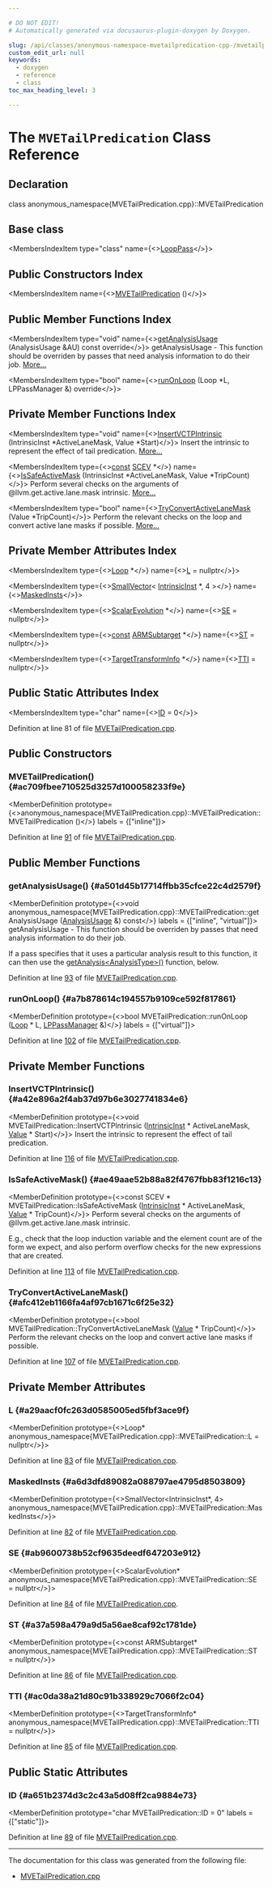 ```yaml
---

# DO NOT EDIT!
# Automatically generated via docusaurus-plugin-doxygen by Doxygen.

slug: /api/classes/anonymous-namespace-mvetailpredication-cpp-/mvetailpredication
custom_edit_url: null
keywords:
  - doxygen
  - reference
  - class
toc_max_heading_level: 3

---
```





# The `MVETailPredication` Class Reference

<DoxygenPage pluginConfig={pluginConfig}>



## Declaration

<CodeBlock>class anonymous_namespace{MVETailPredication.cpp}::MVETailPredication</CodeBlock>

## Base class

<MembersIndex>

<MembersIndexItem
  type="class"
  name={<><a href="/docs/api/classes/llvm/looppass">LoopPass</a></>}>
</MembersIndexItem>

</MembersIndex>

## Public Constructors Index

<MembersIndex>

<MembersIndexItem
  name={<><a href="#ac709fbee710525d3257d100058233f9e">MVETailPredication</a> ()</>}>
</MembersIndexItem>

</MembersIndex>

## Public Member Functions Index

<MembersIndex>

<MembersIndexItem
  type="void"
  name={<><a href="#a501d45b17714ffbb35cfce22c4d2579f">getAnalysisUsage</a> (AnalysisUsage &amp;AU) const override</>}>
getAnalysisUsage - This function should be overriden by passes that need analysis information to do their job. <a href="#a501d45b17714ffbb35cfce22c4d2579f">More...</a>
</MembersIndexItem>

<MembersIndexItem
  type="bool"
  name={<><a href="#a7b878614c194557b9109ce592f817861">runOnLoop</a> (Loop &#42;L, LPPassManager &amp;) override</>}>
</MembersIndexItem>

</MembersIndex>

## Private Member Functions Index

<MembersIndex>

<MembersIndexItem
  type="void"
  name={<><a href="#a42e896a2f4ab37d97b6e3027741834e6">InsertVCTPIntrinsic</a> (IntrinsicInst &#42;ActiveLaneMask, Value &#42;Start)</>}>
Insert the intrinsic to represent the effect of tail predication. <a href="#a42e896a2f4ab37d97b6e3027741834e6">More...</a>
</MembersIndexItem>

<MembersIndexItem
  type={<><a href="/docs/api/files/lib/lib/target/lib/target/aarch64/aarch64promoteconstant-cpp/#a90f8350fecae261c25be85d38b451bff">const</a> <a href="/docs/api/classes/llvm/scev">SCEV</a> &#42;</>}
  name={<><a href="#ae49aae52b88a82f4767fbb83f1216c13">IsSafeActiveMask</a> (IntrinsicInst &#42;ActiveLaneMask, Value &#42;TripCount)</>}>
Perform several checks on the arguments of @llvm.get.active.lane.mask intrinsic. <a href="#ae49aae52b88a82f4767fbb83f1216c13">More...</a>
</MembersIndexItem>

<MembersIndexItem
  type="bool"
  name={<><a href="#afc412eb1166fa4af97cb1671c6f25e32">TryConvertActiveLaneMask</a> (Value &#42;TripCount)</>}>
Perform the relevant checks on the loop and convert active lane masks if possible. <a href="#afc412eb1166fa4af97cb1671c6f25e32">More...</a>
</MembersIndexItem>

</MembersIndex>

## Private Member Attributes Index

<MembersIndex>

<MembersIndexItem
  type={<><a href="/docs/api/classes/llvm/loop">Loop</a> &#42;</>}
  name={<><a href="#a29aacf0fc263d0585005ed5fbf3ace9f">L</a> = nullptr</>}>
</MembersIndexItem>

<MembersIndexItem
  type={<><a href="/docs/api/classes/llvm/smallvector">SmallVector</a>&lt; <a href="/docs/api/classes/llvm/intrinsicinst">IntrinsicInst</a> &#42;, 4 &gt;</>}
  name={<><a href="#a6d3dfd89082a088797ae4795d8503809">MaskedInsts</a></>}>
</MembersIndexItem>

<MembersIndexItem
  type={<><a href="/docs/api/classes/llvm/scalarevolution">ScalarEvolution</a> &#42;</>}
  name={<><a href="#ab9600738b52cf9635deedf647203e912">SE</a> = nullptr</>}>
</MembersIndexItem>

<MembersIndexItem
  type={<><a href="/docs/api/files/lib/lib/target/lib/target/aarch64/aarch64promoteconstant-cpp/#a90f8350fecae261c25be85d38b451bff">const</a> <a href="/docs/api/classes/llvm/armsubtarget">ARMSubtarget</a> &#42;</>}
  name={<><a href="#a37a598a479a9d5a56ae8caf92c1781de">ST</a> = nullptr</>}>
</MembersIndexItem>

<MembersIndexItem
  type={<><a href="/docs/api/classes/llvm/targettransforminfo">TargetTransformInfo</a> &#42;</>}
  name={<><a href="#ac0da38a21d80c91b338929c7066f2c04">TTI</a> = nullptr</>}>
</MembersIndexItem>

</MembersIndex>

## Public Static Attributes Index

<MembersIndex>

<MembersIndexItem
  type="char"
  name={<><a href="#a651b2374d3c2c43a5d08ff2ca9884e73">ID</a> = 0</>}>
</MembersIndexItem>

</MembersIndex>


Definition at line 81 of file <a href="/docs/api/files/lib/lib/target/lib/target/arm/mvetailpredication-cpp">MVETailPredication.cpp</a>.

<SectionDefinition>

## Public Constructors

### MVETailPredication() {#ac709fbee710525d3257d100058233f9e}

<MemberDefinition
  prototype={<>anonymous&#95;namespace&#123;MVETailPredication.cpp&#125;::MVETailPredication::MVETailPredication ()</>}
  labels = {["inline"]}>

Definition at line <a href="/docs/api/files/lib/lib/target/lib/target/arm/mvetailpredication-cpp/#l00091">91</a> of file <a href="/docs/api/files/lib/lib/target/lib/target/arm/mvetailpredication-cpp">MVETailPredication.cpp</a>.
</MemberDefinition>

</SectionDefinition>

<SectionDefinition>

## Public Member Functions

### getAnalysisUsage() {#a501d45b17714ffbb35cfce22c4d2579f}

<MemberDefinition
  prototype={<>void anonymous&#95;namespace&#123;MVETailPredication.cpp&#125;::MVETailPredication::getAnalysisUsage (<a href="/docs/api/classes/llvm/analysisusage">AnalysisUsage</a> &amp;) const</>}
  labels = {["inline", "virtual"]}>
getAnalysisUsage - This function should be overriden by passes that need analysis information to do their job.

If a pass specifies that it uses a particular analysis result to this function, it can then use the <a href="/docs/api/classes/llvm/pass/#a4863e5e463fb79955269fbf7fbf52b80">getAnalysis&lt;AnalysisType&gt;()</a> function, below.

Definition at line <a href="/docs/api/files/lib/lib/target/lib/target/arm/mvetailpredication-cpp/#l00093">93</a> of file <a href="/docs/api/files/lib/lib/target/lib/target/arm/mvetailpredication-cpp">MVETailPredication.cpp</a>.
</MemberDefinition>

### runOnLoop() {#a7b878614c194557b9109ce592f817861}

<MemberDefinition
  prototype={<>bool MVETailPredication::runOnLoop (<a href="/docs/api/classes/llvm/loop">Loop</a> &#42; L, <a href="/docs/api/classes/llvm/lppassmanager">LPPassManager</a> &amp;)</>}
  labels = {["virtual"]}>

Definition at line <a href="/docs/api/files/lib/lib/target/lib/target/arm/mvetailpredication-cpp/#l00102">102</a> of file <a href="/docs/api/files/lib/lib/target/lib/target/arm/mvetailpredication-cpp">MVETailPredication.cpp</a>.
</MemberDefinition>

</SectionDefinition>

<SectionDefinition>

## Private Member Functions

### InsertVCTPIntrinsic() {#a42e896a2f4ab37d97b6e3027741834e6}

<MemberDefinition
  prototype={<>void MVETailPredication::InsertVCTPIntrinsic (<a href="/docs/api/classes/llvm/intrinsicinst">IntrinsicInst</a> &#42; ActiveLaneMask, <a href="/docs/api/classes/llvm/value">Value</a> &#42; Start)</>}>
Insert the intrinsic to represent the effect of tail predication.

Definition at line <a href="/docs/api/files/lib/lib/target/lib/target/arm/mvetailpredication-cpp/#l00116">116</a> of file <a href="/docs/api/files/lib/lib/target/lib/target/arm/mvetailpredication-cpp">MVETailPredication.cpp</a>.
</MemberDefinition>

### IsSafeActiveMask() {#ae49aae52b88a82f4767fbb83f1216c13}

<MemberDefinition
  prototype={<>const SCEV &#42; MVETailPredication::IsSafeActiveMask (<a href="/docs/api/classes/llvm/intrinsicinst">IntrinsicInst</a> &#42; ActiveLaneMask, <a href="/docs/api/classes/llvm/value">Value</a> &#42; TripCount)</>}>
Perform several checks on the arguments of @llvm.get.active.lane.mask intrinsic.

E.g., check that the loop induction variable and the element count are of the form we expect, and also perform overflow checks for the new expressions that are created.

Definition at line <a href="/docs/api/files/lib/lib/target/lib/target/arm/mvetailpredication-cpp/#l00113">113</a> of file <a href="/docs/api/files/lib/lib/target/lib/target/arm/mvetailpredication-cpp">MVETailPredication.cpp</a>.
</MemberDefinition>

### TryConvertActiveLaneMask() {#afc412eb1166fa4af97cb1671c6f25e32}

<MemberDefinition
  prototype={<>bool MVETailPredication::TryConvertActiveLaneMask (<a href="/docs/api/classes/llvm/value">Value</a> &#42; TripCount)</>}>
Perform the relevant checks on the loop and convert active lane masks if possible.

Definition at line <a href="/docs/api/files/lib/lib/target/lib/target/arm/mvetailpredication-cpp/#l00107">107</a> of file <a href="/docs/api/files/lib/lib/target/lib/target/arm/mvetailpredication-cpp">MVETailPredication.cpp</a>.
</MemberDefinition>

</SectionDefinition>

<SectionDefinition>

## Private Member Attributes

### L {#a29aacf0fc263d0585005ed5fbf3ace9f}

<MemberDefinition
  prototype={<>Loop&#42; anonymous&#95;namespace&#123;MVETailPredication.cpp&#125;::MVETailPredication::L = nullptr</>}>

Definition at line <a href="/docs/api/files/lib/lib/target/lib/target/arm/mvetailpredication-cpp/#l00083">83</a> of file <a href="/docs/api/files/lib/lib/target/lib/target/arm/mvetailpredication-cpp">MVETailPredication.cpp</a>.
</MemberDefinition>

### MaskedInsts {#a6d3dfd89082a088797ae4795d8503809}

<MemberDefinition
  prototype={<>SmallVector&lt;IntrinsicInst&#42;, 4&gt; anonymous&#95;namespace&#123;MVETailPredication.cpp&#125;::MVETailPredication::MaskedInsts</>}>

Definition at line <a href="/docs/api/files/lib/lib/target/lib/target/arm/mvetailpredication-cpp/#l00082">82</a> of file <a href="/docs/api/files/lib/lib/target/lib/target/arm/mvetailpredication-cpp">MVETailPredication.cpp</a>.
</MemberDefinition>

### SE {#ab9600738b52cf9635deedf647203e912}

<MemberDefinition
  prototype={<>ScalarEvolution&#42; anonymous&#95;namespace&#123;MVETailPredication.cpp&#125;::MVETailPredication::SE = nullptr</>}>

Definition at line <a href="/docs/api/files/lib/lib/target/lib/target/arm/mvetailpredication-cpp/#l00084">84</a> of file <a href="/docs/api/files/lib/lib/target/lib/target/arm/mvetailpredication-cpp">MVETailPredication.cpp</a>.
</MemberDefinition>

### ST {#a37a598a479a9d5a56ae8caf92c1781de}

<MemberDefinition
  prototype={<>const ARMSubtarget&#42; anonymous&#95;namespace&#123;MVETailPredication.cpp&#125;::MVETailPredication::ST = nullptr</>}>

Definition at line <a href="/docs/api/files/lib/lib/target/lib/target/arm/mvetailpredication-cpp/#l00086">86</a> of file <a href="/docs/api/files/lib/lib/target/lib/target/arm/mvetailpredication-cpp">MVETailPredication.cpp</a>.
</MemberDefinition>

### TTI {#ac0da38a21d80c91b338929c7066f2c04}

<MemberDefinition
  prototype={<>TargetTransformInfo&#42; anonymous&#95;namespace&#123;MVETailPredication.cpp&#125;::MVETailPredication::TTI = nullptr</>}>

Definition at line <a href="/docs/api/files/lib/lib/target/lib/target/arm/mvetailpredication-cpp/#l00085">85</a> of file <a href="/docs/api/files/lib/lib/target/lib/target/arm/mvetailpredication-cpp">MVETailPredication.cpp</a>.
</MemberDefinition>

</SectionDefinition>

<SectionDefinition>

## Public Static Attributes

### ID {#a651b2374d3c2c43a5d08ff2ca9884e73}

<MemberDefinition
  prototype="char MVETailPredication::ID = 0"
  labels = {["static"]}>

Definition at line <a href="/docs/api/files/lib/lib/target/lib/target/arm/mvetailpredication-cpp/#l00089">89</a> of file <a href="/docs/api/files/lib/lib/target/lib/target/arm/mvetailpredication-cpp">MVETailPredication.cpp</a>.
</MemberDefinition>

</SectionDefinition>

<hr/>

The documentation for this class was generated from the following file:

<ul>
<li><a href="/docs/api/files/lib/lib/target/lib/target/arm/mvetailpredication-cpp">MVETailPredication.cpp</a></li>
</ul>

</DoxygenPage>
